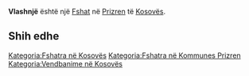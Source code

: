 {{Fshat në Kosovës
 | Emri                = Vlashnjë
| sqi_N_name = Vlashnjë
| sqi_N_FULL_NAME_RO = Vlashnjë
| sqi_N_FULL_NAME_ND_RO = Vlashnje
| sqi_N_SORT_NAME_RG = VLASHNJE
| sqi_N_FULL_NAME_RG = Vlashnjë
| sqi_N_FULL_NAME_ND_RG = Vlashnje
| sqi_V_name = Vllashnjë
| sqi_V_FULL_NAME_RO = Vllashnjë
| sqi_V_FULL_NAME_ND_RO = Vllashnje
| sqi_V_SORT_NAME_RG = VLLASHNJE
| sqi_V_FULL_NAME_RG = Vllashnjë
| sqi_V_FULL_NAME_ND_RG = Vllashnje
| srp_N_name = Vlašnja
| srp_N_FULL_NAME_RO = Vlašnja
| srp_N_FULL_NAME_ND_RO = Vlasnja
| srp_N_SORT_NAME_RG = VLASNJA
| srp_N_FULL_NAME_RG = Vlašnja
| srp_N_FULL_NAME_ND_RG = Vlasnja
| srp_NS_name = Влашња
| srp_NS_FULL_NAME_RO = Влашња
| srp_NS_FULL_NAME_ND_RO = Влашња
| srp_NS_SORT_NAME_RG = ВЛАШЊА
| srp_NS_FULL_NAME_RG = Влашња
| srp_NS_FULL_NAME_ND_RG = Влашња
| srp_V_name = Vljašna
| srp_V_FULL_NAME_RO = Vljašna
| srp_V_FULL_NAME_ND_RO = Vljasna
| srp_V_SORT_NAME_RG = VLJASNA
| srp_V_FULL_NAME_RG = Vljašna
| srp_V_FULL_NAME_ND_RG = Vljasna

 | Emri (Rasa dhanore) = 
 | Figura              = 
 | Shteti              = Kosovo
 | Komuna              = Prizren
 | Kodi postar         = 
 | Sipërfaqja          = 

 | Popullsia           = 

 | Regj. i popullsisë  = 
 | Dend. e popullsisë  = 
 | Faqja zyrtare       = 
 <!--- Koordinatat ----> 
 | Gjerësia            = 42.203056
 | Gjatësia            = 20.662222
 | Lartësia            = 
}}
'''Vlashnjë''' është një [[Fshat]] në [[Prizren]] të [[Kosovës]].

<!-- == Gjeografia == -->
<!-- == Historia == -->
<!-- == Demografia == -->
== Shih edhe ==
{{Komuna Prizren}}
{{Kosovo-Administrata-Cung}}

[[Kategoria:Fshatra në Kosovës]]
[[Kategoria:Fshatra në Kommunes Prizren]]
[[Kategoria:Vendbanime në Kosovës]]